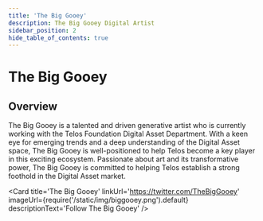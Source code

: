 ---
title: 'The Big Gooey'
description: The Big Gooey Digital Artist
sidebar_position: 2
hide_table_of_contents: true
---


# The Big Gooey

## Overview

The Big Gooey is a talented and driven generative artist who is currently working with the Telos Foundation Digital Asset Department. 
With a keen eye for emerging trends and a deep understanding of the Digital Asset space, The Big Gooey is well-positioned to help Telos become a key player in this exciting ecosystem.
Passionate about art and its transformative power, The Big Gooey is committed to helping Telos establish a strong foothold in the Digital Asset market.

<Card
    title='The Big Gooey'
    linkUrl='https://twitter.com/TheBigGooey'
    imageUrl={require('/static/img/biggooey.png').default}
    descriptionText='Follow The Big Gooey'
/>